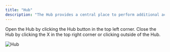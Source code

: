 ```yaml
---
title: "Hub"
description: "The Hub provides a central place to perform additional actions in the platform.  These actions are grouped into bringing data into the platform (Collect Data), processing (Manage Settings) and taking data out of the platform (Deliver Results)."
---
```


Open the Hub by clicking the Hub button in the top left corner.  Close the Hub by clicking the X in the top right corner or clicking outside of the Hub.

<Frame type="glass">
  <img src="/images/hub.png" alt="Hub" />
</Frame>
